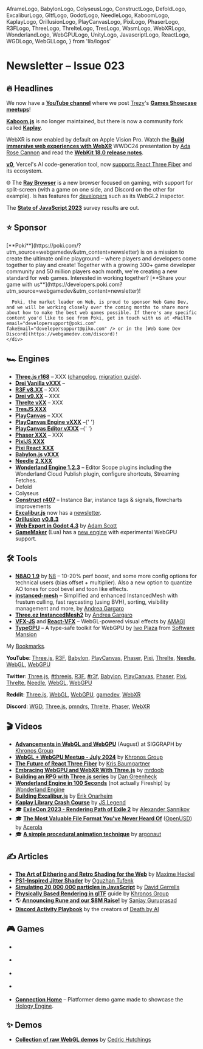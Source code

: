   AframeLogo,
  BabylonLogo,
  ColyseusLogo,
  ConstructLogo,
  DefoldLogo,
  ExcaliburLogo,
  GltfLogo,
  GodotLogo,
  NeedleLogo,
  KaboomLogo,
  KaplayLogo,
  OrillusionLogo,
  PlayCanvasLogo,
  PixiLogo,
  PhaserLogo,
  R3FLogo,
  ThreeLogo,
  ThrelteLogo,
  TresLogo,
  WasmLogo,
  WebXRLogo,
  WonderlandLogo,
  WebGPULogo,
  UnityLogo,
  JavascriptLogo,
  ReactLogo,
  WGDLogo,
  WebGLLogo,
} from 'lib/logos'

# Newsletter – Issue 023

<SubTitleDate value="2024-09-XX" />

<NoBulletListStyles />
<NewsletterStyles />

## 🔥 Headlines

<WGDLogo /> We now have a [**YouTube channel**](https://www.youtube.com/@webgamedev) where we post
[Trezy](https://bsky.app/profile/trezy.codes)'s [**Games Showcase
meetups**](https://discord.gg/qBvAnA5aUS?event=1283872087345463296)!

<KaboomLogo /> [**Kaboom.js**](https://kaboomjs.com/) is no longer maintained, but there is now a
community fork called <KaplayLogo /> [**Kaplay**](https://kaplayjs.com/).

<WebXRLogo /> WebXR is now enabled by default on Apple Vision Pro. Watch the [**Build immersive web
experiences with WebXR**](https://www.youtube.com/watch?v=C3XDHjam-eI) WWDC24 presentation by [Ada
Rose Cannon](https://x.com/AdaRoseCannon) and read the [**WebKit 18.0 release
notes**](https://webkit.org/blog/15865/webkit-features-in-safari-18-0/).

<R3FLogo /> [**v0**](https://x.com/v0/status/1829224860158992721), Vercel's AI code-generation tool,
now [supports React Three Fiber](https://x.com/v0/status/1829224860158992721) and its ecosystem.

🌐 The [**Ray Browser**](https://playonray.com/) is a new browser focused on gaming, with support for split-screen (with a game on one side, and Discord on the other for example). Is has features for [developers](https://playonray.com/developers) such as its WebGL2 inspector.

<JavascriptLogo /> The [**State of JavaScript 2023**](https://2023.stateofjs.com/en-US) survey
results are out.

## ⭐️ Sponsor

<div className="flex flex-col gap-5 mt-5">
  <div className="flex flex-col gap-5 lg:flex-row items-center">
    <div className="mx-auto w-full max-w-[140px] h-full max-h-[140px] flex items-center justify-center">
      <a
        href="https://poki.com/?utm_source=webgamedev&utm_content=newsletter"
        target="_blank"
        rel="noopener"
      >
        <PokiLogo className="w-full max-w-130" />
      </a>
    </div>
    <div>
      [**Poki**](https://poki.com/?utm_source=webgamedev&utm_content=newsletter) is on a mission to
      create the ultimate online playground – where players and developers come together to play and
      create! Together with a growing 300+ game developer community and 50 million players each
      month, we're creating a new standard for web games. Interested in working together? [**Share
      your game with
      us**](https://developers.poki.com?utm_source=webgamedev&utm_content=newsletter)!

      Poki, the market leader on Web, is proud to sponsor Web Game Dev, and we will be working closely over the coming months to share more about how to make the best web games possible. If there's any specific content you'd like to see from Poki, get in touch with us at <MailTo email="developersupport@poki.com" fakeEmail="dovelepersoppurt@piko.com" /> or in the [Web Game Dev Discord](https://webgamedev.com/discord)!
    </div>

  </div>
</div>

## 🏎 Engines

- <ThreeLogo /> [**Three.js r168**](https://x.com/threejs/status/1829424284696973740) – XXX
  ([changelog](https://github.com/mrdoob/three.js/releases/tag/r168), [migration
  guide](https://github.com/mrdoob/three.js/wiki/Migration-Guide)).
- <ThreeLogo /> [**Drei Vanilla vXXX**](https://github.com/pmndrs/drei-vanilla/releases) –
- <R3FLogo /> [**R3F v8.XX**](https://github.com/pmndrs/react-three-fiber/releases) – XXX
- <R3FLogo /> [**Drei v9.XX**](https://github.com/pmndrs/drei/releases) – XXX
- <ThrelteLogo /> [**Threlte vXX**](https://x.com/threlte) – XXX
- <TresLogo /> [**TresJS XXX**](https://github.com/Tresjs/tres/releases)
- <PlayCanvasLogo /> [**PlayCanvas**](https://playcanvas.com/) – XXX
- <PlayCanvasLogo /> [**PlayCanvas Engine vXXX**](https://github.com/playcanvas/engine/releases)
  –{' '}
- <PlayCanvasLogo /> [**PlayCanvas Editor vXXX**](https://github.com/playcanvas/editor/releases)
  –{' '}
- <PhaserLogo /> [**Phaser XXX**](https://github.com/photonstorm/phaser/releases) – XXX
- <PixiLogo /> [**PixiJS XXX**](https://github.com/pixijs/pixijs/releases)
- <PixiLogo /> [**Pixi React XXX**](https://github.com/pixijs/pixi-react/releases)
- <BabylonLogo /> [**Babylon.js vXXX**](https://github.com/BabylonJS/Babylon.js/releases)
- <NeedleLogo /> [**Needle**](https://needle.tools/)
  [**2.XXX**](https://github.com/needle-tools/needle-engine-support/releases)
- <WonderlandLogo /> [**Wonderland Engine 1.2.3**](https://wonderlandengine.com/news/release-1.2.3/)
  – Editor Scope plugins including the Wonderland Cloud Publish plugin, configure shortcuts,
  Streaming Fetches.
- <DefoldLogo /> Defold
- <ColyseusLogo /> Colyseus
- <ConstructLogo /> [**Construct**](https://www.construct.net/en)
  [**r407**](https://www.construct.net/en/make-games/releases/stable/r407) – Instance Bar, instance
  tags & signals, flowcharts improvements
- <ExcaliburLogo /> [**Excalibur.js**](https://excaliburjs.com/) now has a
  [newsletter](https://news.excaliburjs.com/).
- <OrillusionLogo /> [**Orillusion**](https://www.orillusion.com/en/)
  [**v0.8.3**](https://github.com/Orillusion/orillusion/releases)
- <GodotLogo /> [**Web Export in Godot
  4.3**](https://godotengine.org/article/progress-report-web-export-in-4-3/) by [Adam
  Scott](https://x.com/scottmada)
- [**GameMaker**](https://gamemaker.io/) (Lua) has a [new engine](https://gamemaker.io/en/blog/gmrt-open-beta) with experimental <WebGPULogo /> WebGPU support.

## 🛠 Tools

- <ThreeLogo /> [**N8AO 1.9**](https://x.com/N8Programs/status/1832234252374523934) by
  [N8](https://x.com/N8Programs) – 10-20% perf boost, and some more config options for technical
  users (bias offset + multiplier). Also a new option to quantize AO tones for cool bevel and toon
  like effects.
- <ThreeLogo /> [**instanced-mesh**](https://github.com/agargaro/instanced-mesh) – Simplified and
  enhanced InstancedMesh with frustum culling, fast raycasting (using BVH), sorting, visibility
  management and more, by [Andrea Gargaro](https://x.com/agargaro_dev)
- <ThreeLogo /> [**Three.ez InstancedMesh2**](https://github.com/agargaro/instanced-mesh) by [Andrea
  Gargaro](https://x.com/agargaro_dev)
- <JavascriptLogo /> [**VFX-JS**](https://amagi.dev/vfx-js/) and
  <ReactLogo /> [**React-VFX**](https://amagi.dev/react-vfx/) – WebGL-powered visual effects by [AMAGI](https://x.com/amagitakayosi)
- <WebGPULogo /> [**TypeGPU**](https://docs.swmansion.com/TypeGPU/) – A type-safe toolkit for WebGPU
  by [Iwo Plaza](https://x.com/iwoplaza) from [Software Mansion](https://x.com/swmansion)

My [Bookmarks](https://x.com/i/bookmarks).

**YouTube**:
[Three.js](https://www.youtube.com/results?search_query=three+js),
[R3F](https://www.youtube.com/results?search_query=react+three+fiber),
[Babylon](https://www.youtube.com/results?search_query=babylon+js),
[PlayCanvas](https://www.youtube.com/results?search_query=playcanvas),
[Phaser](https://www.youtube.com/results?search_query=phaser+js),
[Pixi](https://www.youtube.com/results?search_query=pixi+js),
[Threlte](https://www.youtube.com/results?search_query=threlte),
[Needle](https://www.youtube.com/results?search_query=needle+tools),
[WebGL](https://www.youtube.com/results?search_query=webgl),
[WebGPU](https://www.youtube.com/results?search_query=webgpu)

**Twitter**:
[Three.js](https://x.com/threejs),
[#threejs](https://x.com/hashtag/threejs),
[R3F](https://x.com/0xca0a),
[#r3f](https://x.com/hashtag/r3f),
[Babylon](https://x.com/babylonjs),
[PlayCanvas](https://x.com/playcanvas),
[Phaser](https://x.com/phaser_),
[Pixi](https://x.com/PixiJS),
[Threlte](https://x.com/threlte),
[Needle](https://x.com/NeedleTools),
[WebGL](https://x.com/WebGL),
[WebGPU](https://x.com/WebGPU)

**Reddit**:
[Three.js](https://www.reddit.com/r/threejs/top/?t=month),
[WebGL](https://www.reddit.com/r/webgl/top/?t=month),
[WebGPU](https://www.reddit.com/r/webgpu/top/?t=month),
[gamedev](https://www.reddit.com/r/gamedev/top/?t=month),
[WebXR](https://www.reddit.com/r/webxr/top/?t=month)

**Discord**:
[WGD](https://discord.com/channels/1032873609280106566/1051338271097094165),
[Three.js](https://discord.com/channels/685241246557667386/1022153550115131473),
[pmndrs](https://discord.com/channels/740090768164651008/1047453248044412968),
[Threlte](https://discord.com/channels/985983540804091964/986223463322771487),
[Phaser](https://discord.com/channels/244245946873937922/1020022549247164466),
[WebXR](https://discord.com/channels/758943204715659264/759559568321282109)

## 🎬 Videos

- <WebGLLogo /> <WebGPULogo /> [**Advancements in WebGL and
  WebGPU**](https://www.youtube.com/watch?v=Omx-alEc1yk) (August) at SIGGRAPH by [Khronos
  Group](https://www.khronos.org/)
- <WebGLLogo /> <WebGPULogo /> [**WebGL + WebGPU Meetup - July
  2024**](https://www.youtube.com/watch?v=Omx-alEc1yk) by [Khronos Group](https://www.khronos.org/)
- <R3FLogo /> [**The Future of React Three
  Fiber**](https://gitnation.com/contents/from-websites-to-games-the-future-of-react-three-fiber) by
  [Kris Baumgartner](https://github.com/krispya)
- <ThreeLogo /> [**Embracing WebGPU and WebXR With
  Three.js**](https://www.youtube.com/watch?v=7we9mqIOKyw) by [mrdoob](https://x.com/mrdoob)
- <ThreeLogo /> [**Building an RPG with Three.js
  series**](https://www.youtube.com/playlist?list=PLtzt35QOXmkKkZL63E3IXDxqvP13MHyTE) by [Dan
  Greenheck](https://x.com/dangreenheck)
- <WonderlandLogo /> [**Wonderland Engine in 100
  Seconds**](https://www.youtube.com/watch?v=fSe3Kv5NlWQ) (not actually Fireship) by [Wonderland
  Engine](https://x.com/WebXREngine)
- <ExcaliburLogo /> [**Building Excalibur.js**](https://www.youtube.com/watch?v=-pvSQkigIYA) by
  [Erik Onarheim](https://x.com/ErikOnarheim)
- <KaboomLogo /> [**Kaplay Library Crash Course**](https://www.youtube.com/watch?v=FdEYxGoy5_c) by
  [JS Legend](https://x.com/JSLegendDev)
- 🎓 [**ExileCon 2023 - Rendering Path of Exile 2**](https://www.youtube.com/watch?v=TrHHTQqmAaM) by [Alexander Sannikov](https://www.youtube.com/@Alexander_Sannikov)
- 🎓 [**The Most Valuable File Format You've Never Heard Of**](https://www.youtube.com/watch?v=_N--2xOXEN0) ([OpenUSD](https://openusd.org/)) by [Acerola](https://x.com/Acerola_t)
- 🎓 [**A simple procedural animation technique**](https://www.youtube.com/watch?v=qlfh_rv6khY) by [argonaut](https://x.com/argonautcode)

## ✍️ Articles

- <R3FLogo /> [**The Art of Dithering and Retro Shading for the
  Web**](https://blog.maximeheckel.com/posts/the-art-of-dithering-and-retro-shading-web/) by [Maxime
  Heckel](https://x.com/MaximeHeckel)
- <R3FLogo /> [**PS1-Inspired Jitter
  Shader**](https://tympanus.net/codrops/2024/09/03/how-to-create-a-ps1-inspired-jitter-shader-with-react-three-fiber/)
  by [Oguzhan Tufenk](https://x.com/otfnk)
- <JavascriptLogo /> [**Simulating 20,000,000 particles in
  JavaScript**](https://dgerrells.com/blog/how-fast-is-javascript-simulating-20-000-000-particles)
  by [David Gerrells](https://dgerrells.com/)
- <GltfLogo /> [**Physically Based Rendering in glTF**](https://www.khronos.org/gltf/pbr) guide by
  [Khronos Group](https://www.khronos.org/)
- 🌎 [**Announcing Rune and our $8M Raise!**](https://updates.rune.ai/announcing-dusk-and-our-8m-raise/) by [Sanjay Guruprasad](https://x.com/sanjaypojo)
- <DiscordIcon className="size-5 inline-flex align-middle relative -top-[2px]" /> [**Discord Activity
  Playbook**](https://playroom.substack.com/p/discord-activity-playbook) by the creators of [Death by
  AI](https://deathbyai.gg/)

## 🎮 Games

- <GameRelease
    title="SquadBlast"
    url="https://webgamer.io/en/g/squadblast"
    developer="UltraHorse"
    developerUrl="https://ultra.horse/"
    description="Multiplayer 2D hero shooter and platformer."
    EngineIcon={UnityLogo}
  />
- <GameRelease
    title="Kour.io"
    url="https://webgamer.io/en/g/kour-io"
    developer="LEGiON Platforms"
    developerUrl="https://legionplatforms.com/"
    description="Multiplayer FPS."
    EngineIcon={UnityLogo}
  />
- <GameRelease
    title="Bulletz.io"
    url="https://webgamer.io/en/g/bulletz-io"
    developer="Luke Wood"
    developerUrl="https://lukewood.xyz/"
    description="Agar-inspired game where grow in size by consuming other players."
    EngineIcon={ThreeLogo}
  />
- <GameRelease
    title="WorldGuessr"
    url="https://webgamer.io/en/g/worldguessr"
    developer="Gautam"
    developerUrl="https://codergautam.dev/"
    description="Open-source geography game inspired by GeoGuessr."
    EngineIcon={ReactLogo}
  />

- [**Connection Home**](https://hologydev.itch.io/connection-home) – Platformer demo game made to showcase the [Hology Engine](https://hology.app/).

## ✨ Demos

- <WebGLLogo /> [**Collection of raw WebGL demos**](https://github.com/cedric-h/linear-webgl) by
  [Cedric Hutchings](https://ced.quest/)

<NewsletterFooter tweetId="WILL_BE_UPDATED_IN_A_MINUTE" />
